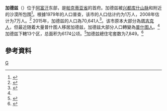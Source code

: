 {{Infobox settlement
<!--See the Table at Infobox settlement for all fields and descriptions of usage-->
<!-- Basic info  ---------------->
|name                   = 加德兹
|native_name            = {{lang-ps|ګردېز}}<br>{{lang-fa|گردیز}}
|settlement_type        = 城市
<!-- images and maps  ----------->
|image_skyline          =gardez_paktya.jpg
|imagesize              =
|image_caption          =
|image_flag             = 
|flag_size              =
|image_seal             = 
|seal_size              =
|image_shield           =
|shield_size            =
|image_blank_emblem     =
|blank_emblem_type      =
|blank_emblem_size      =
|image_map              = 
|mapsize                = 
|map_caption            = 
|pushpin_map            = Afghanistan
|pushpin_label_position = above
|pushpin_mapsize        =
|pushpin_map_caption    = 加德兹在阿富汗的位置
<!-- Location ------------------>
|coordinates_display    = inline,title
|coordinates_region     = AF
|subdivision_type       = 國家
|subdivision_name       = {{flag|Afghanistan}}
|subdivision_type1      = [[阿富汗行政區劃|省]]
|subdivision_name1      = [[帕克蒂亞省|帕克蒂亞省]]
|subdivision_type2      = [[縣_(阿富汗)|縣]]
|subdivision_name2      = [[加德兹縣|加德兹縣]]
<!-- Politics ----------------->
|government_footnotes   =
|government_type        =
|leader_title           =
|leader_name            =
|established_title      =
|established_date       = 
<!-- Area    --------------------->
|area_magnitude         = 
|unit_pref                = 
|area_footnotes           =
|area_total_km2
<!-- ALL fields dealing with a measurements are subject to automatic unit conversion-->
|area_land_km2            = <!--See table @ Template:Infobox Settlement for details on automatic unit conversion-->
|area_water_km2           =
|area_total_sq_mi         =
|area_land_sq_mi          =
|area_water_sq_mi         =
|area_water_percent       =
|area_metro_km2           =
|area_metro_sq_mi         =
<!-- Population   ----------------------->
|population_as_of               = 2008
|population_footnotes           = <ref name="GS" />
|population_note                = 
|population_total               =70,000
|population_density_km2         =
|population_density_sq_mi       =
|population_metro               =
|population_density_metro_km2   =
|population_density_metro_sq_mi =
|population_urban               =
|population_density_urban_km2   =
|population_density_urban_sq_mi =
<!-- General information  --------------->
|timezone               = [[阿富汗標準時間|阿富汗標準時間]]
|utc_offset             = +4:30
|timezone_DST           = 
|utc_offset_DST         = 
|latd  =33 |latm  =36|lats  =00 | latNS  = N
|longd =69|longm =13 |longs =01 | longEW = E
|elevation_footnotes    =  <!--for references: use <ref> </ref> tags-->
|elevation_m            = 2300
|elevation_ft           =
<!-- Area/postal codes & others -------->
|postal_code_type       = <!-- enter ZIP code, Postcode, Post code, Postal code... -->
|postal_code            =
|area_code              =
|blank_name             =
|blank_info             =
|blank1_name            =
|blank1_info            =
|website                = 
|footnotes              =
}}
'''加德兹'''（{{lang-fa|گردیز}}）位于[[阿富汗|阿富汗]]东部，是[[帕克蒂亚省|帕克蒂亚省]]的首府。加德兹被[[兴都库什山脉|兴都库什山脉]]和附近的沙漠所包围<ref>{{cite web |url=http://www.centcom.mil/en/news/articles/aup-takes-the-reins-from-us-soldiers-in-gardez |title=AUP takes the reins from US soldiers in Gardez |last1=Scar |first1=Ken |date=February 22, 2012 |publisher=U.S. Central Command |access-date=August 1, 2015 |url-status=dead |archive-url=https://web.archive.org/web/20150923201924/http://www.centcom.mil/en/news/articles/aup-takes-the-reins-from-us-soldiers-in-gardez |archive-date=September 23, 2015 }}</ref>。根據1979年的人口普查，该市的人口估计约为1万人，2008年估计为7万人。<ref name="GS">{{cite web|url=http://www.globalsecurity.org/military/world/afghanistan/gardez.htm|title=Gardez|first=John|last=Pike|access-date=22 December 2016|archive-date=2021-02-16|archive-url=https://web.archive.org/web/20210216154659/https://www.globalsecurity.org/military/world/afghanistan/gardez.htm}}</ref> 2015年，加德兹的人口為70,641人<ref>{{cite web|title=The State of Afghan Cities report2015 |url=http://unhabitat.org/books/soac2015/ |ref=UN-Habitat |url-status=dead |archive-url=https://web.archive.org/web/20151031111515/http://unhabitat.org/books/soac2015/ |archive-date=2015-10-31 }}</ref>。该市原本大部分為[[塔吉克人|塔吉克人]]，但最近随着大量普什图人移居加德兹，加德兹大部分人口轉變為[[普什图人|普什图人]]。<ref name="GS"/>加德兹下轄13个区，总面积为6174公顷。<ref name="auto1">{{cite web|title=The State of Afghan Cities report 2015|url=http://unhabitat.org/books/soac2015_volume2/|ref=UN-Habitat|access-date=2015-10-22|archive-url=https://web.archive.org/web/20151031111658/http://unhabitat.org/books/soac2015_volume2/|archive-date=2015-10-31|url-status=dead}}</ref>加德兹總住宅套数为7,849。<ref>{{cite web|title=The State of Afghan Cities report2015|url=http://unhabitat.org/books/soac2015_volume2/|ref=UN-Habitat|access-date=2015-10-22|archive-url=https://web.archive.org/web/20151031111658/http://unhabitat.org/books/soac2015_volume2/|archive-date=2015-10-31|url-status=dead}}</ref>
== 參考資料 ==
{{Reflist}}

[[Category:阿富汗城市|G]]